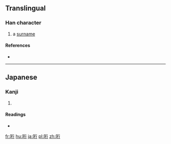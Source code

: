 ==Translingual==

===Han character===
{{Han char|rn=30|rad=口|as=06|sn=9|four=|canj=口竹人弓 (RHON)|ids=⿰[[口]][[行]]}}

# a [[surname]]

====References====
* {{Han ref|kx=0189.271|hdz=10618.111|uh=54D8|ud=21720}}

----

==Japanese==

===Kanji===
{{ja-kanji|grade=|rs=口06}}

# {{defn|lang=ja|sort=口06}}

====Readings====
* {{ja-readings|on=|kun=[[さそう]] (sasou)}}

[[fr:哘]]
[[hu:哘]]
[[ja:哘]]
[[pl:哘]]
[[zh:哘]]